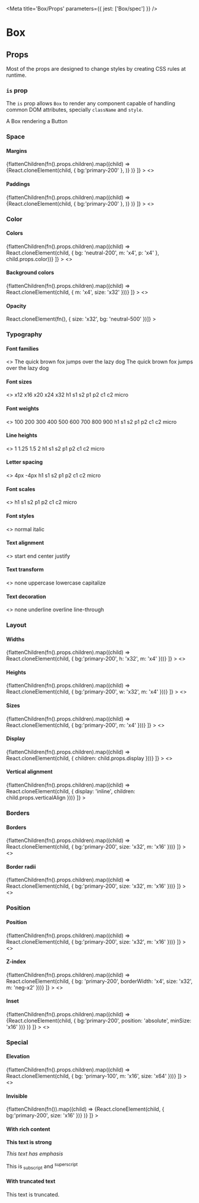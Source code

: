 
<Meta title='Box/Props' parameters={{ jest: ['Box/spec'] }} />

# Box

## Props

Most of the props are designed to change styles by creating CSS rules at runtime.

<Props of={Box} />

### `is` prop

The `is` prop allows `Box` to render any component capable of handling common DOM attributes, specially `className` and
`style`.

<Preview>
  <Story name='is prop'>
    <Box is={Button}>A Box rendering a Button</Box>
  </Story>
</Preview>

### Space

#### Margins

<Preview>
  <Story
    name='Margins'
    decorators={[
      (fn) => <Box display='flex' flexWrap='wrap' alignItems='center'>
        {flattenChildren(fn().props.children).map((child) => <Box key={child.key} bg='neutral-200' m='x16'>
          {React.cloneElement(child, { bg:'primary-200' }, <Box bg='neutral-500' size='x16' />)}
        </Box>)}
      </Box>
    ]}
  >
    <>
      <Box m='x16' />
      <Box margin='x16' />
      <Box mb='x16' />
      <Box marginBlock='x16' />
      <Box mbs='x16' />
      <Box marginBlockStart='x16' />
      <Box mbe='x16' />
      <Box marginBlockEnd='x16' />
      <Box mi='x16' />
      <Box marginInline='x16' />
      <Box mis='x16' />
      <Box marginInlineStart='x16' />
      <Box mie='x16' />
      <Box marginInlineEnd='x16' />
    </>
  </Story>
</Preview>

#### Paddings

<Preview>
  <Story
    name='Paddings'
    decorators={[
      (fn) => <Box display='flex' flexWrap='wrap' alignItems='center'>
        {flattenChildren(fn().props.children).map((child) => <Box key={child.key} bg='neutral-200' m='x16'>
          {React.cloneElement(child, { bg:'primary-200' }, <Box bg='neutral-500' size='x16' />)}
        </Box>)}
      </Box>
    ]}
  >
    <>
      <Box p='x16' />
      <Box padding='x16' />
      <Box pb='x16' />
      <Box paddingBlock='x16' />
      <Box pbs='x16' />
      <Box paddingBlockStart='x16' />
      <Box pbe='x16' />
      <Box paddingBlockEnd='x16' />
      <Box pi='x16' />
      <Box paddingInline='x16' />
      <Box pis='x16' />
      <Box paddingInlineStart='x16' />
      <Box pie='x16' />
      <Box paddingInlineEnd='x16' />
    </>
  </Story>
</Preview>

### Color

#### Colors

<Preview>
  <Story
    name='Colors'
    decorators={[
      (fn) => <Box display='flex' flexWrap='wrap' alignItems='center' overflow='hidden'>
        {flattenChildren(fn().props.children).map((child) =>
          React.cloneElement(child, { bg: 'neutral-200', m: 'x4', p: 'x4' }, child.props.color))}
      </Box>
    ]}
  >
    <>
      <Box color='neutral-500' />
      <Box color='neutral-500-50' />
      <Box color='primary-500' />
      <Box color='primary-500-50' />
      <Box color='info-500' />
      <Box color='info-500-50' />
      <Box color='success-500' />
      <Box color='success-500-50' />
      <Box color='warning-500' />
      <Box color='warning-500-50' />
      <Box color='danger-500' />
      <Box color='danger-500-50' />
      <Box color='surface' />
      <Box color='default' />
      <Box color='info' />
      <Box color='hint' />
      <Box color='disabled' />
      <Box color='alternative' />
      <Box color='primary' />
      <Box color='success' />
      <Box color='danger' />
      <Box color='warning' />
      <Box color='link' />
      <Box color='visited-link' />
      <Box color='active-link' />
      <Box color='rebeccapurple' />
    </>
  </Story>
</Preview>

#### Background colors

<Preview>
  <Story
    name='Background colors'
    decorators={[
      (fn) => <Box display='flex' flexWrap='wrap' alignItems='center' overflow='hidden'>
        {flattenChildren(fn().props.children).map((child) => React.cloneElement(child, { m: 'x4', size: 'x32' }))}
      </Box>
    ]}
  >
    <>
      <Box bg='neutral-500' />
      <Box bg='neutral-500-50' />
      <Box bg='primary-500' />
      <Box bg='primary-500-50' />
      <Box bg='info-500' />
      <Box bg='info-500-50' />
      <Box bg='success-500' />
      <Box bg='success-500-50' />
      <Box bg='warning-500' />
      <Box bg='warning-500-50' />
      <Box bg='danger-500' />
      <Box bg='danger-500-50' />
      <Box bg='surface' />
      <Box bg='default' />
      <Box bg='info' />
      <Box bg='hint' />
      <Box bg='disabled' />
      <Box bg='alternative' />
      <Box bg='primary' />
      <Box bg='success' />
      <Box bg='danger' />
      <Box bg='warning' />
      <Box bg='link' />
      <Box bg='visited-link' />
      <Box bg='active-link' />
      <Box bg='rebeccapurple' />
    </>
  </Story>
</Preview>

#### Opacity

<Preview>
  <Story
    name='Opacity'
    decorators={[(fn) => React.cloneElement(fn(), { size: 'x32', bg: 'neutral-500' })]}
  >
    <Box opacity={0.5} />
  </Story>
</Preview>

### Typography

#### Font families

<Preview>
  <Story name='Font families'>
    <>
      <Box fontFamily='sans'>The quick brown fox jumps over the lazy dog</Box>
      <Box fontFamily='mono'>The quick brown fox jumps over the lazy dog</Box>
    </>
  </Story>
</Preview>

#### Font sizes

<Preview>
  <Story name='Font sizes'>
    <>
      <Box fontSize='x12'>x12</Box>
      <Box fontSize='x16'>x16</Box>
      <Box fontSize='x20'>x20</Box>
      <Box fontSize='x24'>x24</Box>
      <Box fontSize='x32'>x32</Box>
      <Box fontSize='h1'>h1</Box>
      <Box fontSize='s1'>s1</Box>
      <Box fontSize='s2'>s2</Box>
      <Box fontSize='p1'>p1</Box>
      <Box fontSize='p2'>p2</Box>
      <Box fontSize='c1'>c1</Box>
      <Box fontSize='c2'>c2</Box>
      <Box fontSize='micro'>micro</Box>
    </>
  </Story>
</Preview>

#### Font weights

<Preview>
  <Story name='Font weights'>
    <>
      <Box fontWeight='100'>100</Box>
      <Box fontWeight='200'>200</Box>
      <Box fontWeight='300'>300</Box>
      <Box fontWeight='400'>400</Box>
      <Box fontWeight='500'>500</Box>
      <Box fontWeight='600'>600</Box>
      <Box fontWeight='700'>700</Box>
      <Box fontWeight='800'>800</Box>
      <Box fontWeight='900'>900</Box>
      <Box fontWeight='h1'>h1</Box>
      <Box fontWeight='s1'>s1</Box>
      <Box fontWeight='s2'>s2</Box>
      <Box fontWeight='p1'>p1</Box>
      <Box fontWeight='p2'>p2</Box>
      <Box fontWeight='c1'>c1</Box>
      <Box fontWeight='c2'>c2</Box>
      <Box fontWeight='micro'>micro</Box>
    </>
  </Story>
</Preview>

#### Line heights

<Preview>
  <Story name='Line heights'>
    <>
      <Box lineHeight='1'>1</Box>
      <Box lineHeight='1.25'>1.25</Box>
      <Box lineHeight='1.5'>1.5</Box>
      <Box lineHeight='2'>2</Box>
      <Box lineHeight='h1'>h1</Box>
      <Box lineHeight='s1'>s1</Box>
      <Box lineHeight='s2'>s2</Box>
      <Box lineHeight='p1'>p1</Box>
      <Box lineHeight='p2'>p2</Box>
      <Box lineHeight='c1'>c1</Box>
      <Box lineHeight='c2'>c2</Box>
      <Box lineHeight='micro'>micro</Box>
    </>
  </Story>
</Preview>

#### Letter spacing

<Preview>
  <Story name='Letter spacing'>
    <>
      <Box letterSpacing='4px'>4px</Box>
      <Box letterSpacing='-4px'>-4px</Box>
      <Box letterSpacing='h1'>h1</Box>
      <Box letterSpacing='s1'>s1</Box>
      <Box letterSpacing='s2'>s2</Box>
      <Box letterSpacing='p1'>p1</Box>
      <Box letterSpacing='p2'>p2</Box>
      <Box letterSpacing='c1'>c1</Box>
      <Box letterSpacing='c2'>c2</Box>
      <Box letterSpacing='micro'>micro</Box>
    </>
  </Story>
</Preview>

#### Font scales

<Preview>
  <Story name='Font scales'>
    <>
      <Box fontScale='h1'>h1</Box>
      <Box fontScale='s1'>s1</Box>
      <Box fontScale='s2'>s2</Box>
      <Box fontScale='p1'>p1</Box>
      <Box fontScale='p2'>p2</Box>
      <Box fontScale='c1'>c1</Box>
      <Box fontScale='c2'>c2</Box>
      <Box fontScale='micro'>micro</Box>
    </>
  </Story>
</Preview>

#### Font styles

<Preview>
  <Story name='Font styles'>
    <>
      <Box fontStyle='normal'>normal</Box>
      <Box fontStyle='italic'>italic</Box>
    </>
  </Story>
</Preview>

#### Text alignment

<Preview>
  <Story name='Text alignment'>
    <>
      <Box textAlign='start'>start</Box>
      <Box textAlign='end'>end</Box>
      <Box textAlign='center'>center</Box>
      <Box textAlign='justify'>justify</Box>
    </>
  </Story>
</Preview>

#### Text transform

<Preview>
  <Story name='Text transform'>
    <>
      <Box textTransform='none'>none</Box>
      <Box textTransform='uppercase'>uppercase</Box>
      <Box textTransform='lowercase'>lowercase</Box>
      <Box textTransform='capitalize'>capitalize</Box>
    </>
  </Story>
</Preview>

#### Text decoration

<Preview>
  <Story name='Text decoration'>
    <>
      <Box textDecorationLine='none'>none</Box>
      <Box textDecorationLine='underline'>underline</Box>
      <Box textDecorationLine='overline'>overline</Box>
      <Box textDecorationLine='line-through'>line-through</Box>
    </>
  </Story>
</Preview>

### Layout

#### Widths

<Preview>
  <Story
    name='Widths'
    decorators={[
      (fn) => <Box display='flex' flexWrap='wrap' alignItems='center'>
        {flattenChildren(fn().props.children).map((child) =>
          React.cloneElement(child, { bg:'primary-200', h: 'x32', m: 'x4' }))}
      </Box>
    ]}
  >
    <>
      <Box w='x64' />
      <Box width='x64' />
      <Box w='none' minWidth='x64' />
      <Box w='sw' maxWidth='x64' />
    </>
  </Story>
</Preview>

#### Heights

<Preview>
  <Story
    name='Heights'
    decorators={[
      (fn) => <Box display='flex' flexWrap='wrap' alignItems='center'>
        {flattenChildren(fn().props.children).map((child) =>
          React.cloneElement(child, { bg:'primary-200', w: 'x32', m: 'x4' }))}
      </Box>
    ]}
  >
    <>
      <Box h='x64' />
      <Box height='x64' />
      <Box h='none' minHeight='x64' />
      <Box h='sw' maxHeight='x64' />
    </>
  </Story>
</Preview>

#### Sizes

<Preview>
  <Story
    name='Sizes'
    decorators={[
      (fn) => <Box display='flex' flexWrap='wrap' alignItems='center'>
        {flattenChildren(fn().props.children).map((child) =>
          React.cloneElement(child, { bg:'primary-200', m: 'x4' }))}
      </Box>
    ]}
  >
    <>
      <Box size='x64' />
      <Box size='none' minSize='x64' />
      <Box size={9999} maxSize='x64' />
    </>
  </Story>
</Preview>

#### Display

<Preview>
  <Story
    name='Display'
    decorators={[
      (fn) => <Box>
        {flattenChildren(fn().props.children).map((child) =>
          React.cloneElement(child, { children: child.props.display }))}
      </Box>
    ]}
  >
    <>
      <Box display='none' />
      <Box display='inline' />
      <Box display='inline-block' />
      <Box display='inline-flex' />
      <Box display='block' />
      <Box verticalAlign='-40px' />
      <Box verticalAlign='40px' />
    </>
  </Story>
</Preview>

#### Vertical alignment

<Preview>
  <Story
    name='Vertical alignment'
    decorators={[
      (fn) => <Box>
        {flattenChildren(fn().props.children).map((child) =>
          React.cloneElement(child, { display: 'inline', children: child.props.verticalAlign }))}
      </Box>
    ]}
  >
    <Box>
      <Box verticalAlign='top' />
      <Box verticalAlign='baseline' />
      <Box verticalAlign='sub' />
      <Box verticalAlign='middle' />
      <Box verticalAlign='bottom' />
      <Box verticalAlign='-40px' />
      <Box verticalAlign='40px' />
    </Box>
  </Story>
</Preview>

### Borders

#### Borders

<Preview>
  <Story
    name='Borders'
    decorators={[
      (fn) => <Box display='flex' flexWrap='wrap' alignItems='center'>
        {flattenChildren(fn().props.children).map((child) =>
          React.cloneElement(child, { bg:'primary-200', size: 'x32', m: 'x16' }))}
      </Box>
    ]}
  >
    <>
      <Box border='2px solid currentColor' />
      <Box borderBlock='2px solid currentColor' />
      <Box borderBlockStart='2px solid currentColor' />
      <Box borderBlockEnd='2px solid currentColor' />
      <Box borderInline='2px solid currentColor' />
      <Box borderInlineStart='2px solid currentColor' />
      <Box borderInlineEnd='2px solid currentColor' />
      <Box borderWidth='x2' />
      <Box borderBlockWidth='x2' />
      <Box borderBlockStartWidth='x2' />
      <Box borderBlockEndWidth='x2' />
      <Box borderInlineWidth='x2' />
      <Box borderInlineStartWidth='x2' />
      <Box borderInlineEndWidth='x2' />
      <Box borderWidth='x1' borderStyle='dashed' />
      <Box borderWidth='x1' borderBlockStyle='dashed' />
      <Box borderWidth='x1' borderBlockStartStyle='dashed' />
      <Box borderWidth='x1' borderBlockEndStyle='dashed' />
      <Box borderWidth='x1' borderInlineStyle='dashed' />
      <Box borderWidth='x1' borderInlineStartStyle='dashed' />
      <Box borderWidth='x1' borderInlineEndStyle='dashed' />
      <Box borderWidth='x4' borderColor='primary-500' />
      <Box borderWidth='x4' borderBlockColor='primary-500' />
      <Box borderWidth='x4' borderBlockStartColor='primary-500' />
      <Box borderWidth='x4' borderBlockEndColor='primary-500' />
      <Box borderWidth='x4' borderInlineColor='primary-500' />
      <Box borderWidth='x4' borderInlineStartColor='primary-500' />
      <Box borderWidth='x4' borderInlineEndColor='primary-500' />
    </>
  </Story>
</Preview>

#### Border radii

<Preview>
  <Story
    name='Border radii'
    decorators={[
      (fn) => <Box display='flex' flexWrap='wrap' alignItems='center'>
        {flattenChildren(fn().props.children).map((child) =>
          React.cloneElement(child, { bg:'primary-200', size: 'x32', m: 'x16' }))}
      </Box>
    ]}
  >
    <>
      <Box borderRadius='full' />
      <Box borderStartStartRadius='full' />
      <Box borderStartEndRadius='full' />
      <Box borderEndStartRadius='full' />
      <Box borderEndEndRadius='full' />
    </>
  </Story>
</Preview>

### Position

#### Position

<Preview>
  <Story
    name='Position'
    decorators={[
      (fn) => <Box display='flex' flexWrap='wrap' alignItems='center'>
        {flattenChildren(fn().props.children).map((child) =>
          React.cloneElement(child, { bg:'primary-200', size: 'x32', m: 'x16' }))}
      </Box>
    ]}
  >
    <>
      <Box position='static' />
      <Box position='relative' />
      <Box position='absolute' />
      <Box position='fixed' />
    </>
  </Story>
</Preview>


#### Z-index

<Preview>
  <Story
    name='Z-index'
    decorators={[
      (fn) => <Box display='flex' flexWrap='wrap' alignItems='center'>
        {flattenChildren(fn().props.children).map((child) =>
          React.cloneElement(child, { bg: 'primary-200', borderWidth: 'x4', size: 'x32', m: 'neg-x2' }))}
      </Box>
    ]}
  >
    <>
      <Box zIndex='2' borderColor='success-300' />
      <Box zIndex='1' borderColor='info-300' />
      <Box zIndex='2' borderColor='warning-300' />
      <Box zIndex='1' borderColor='danger-300' />
    </>
  </Story>
</Preview>

#### Inset

<Preview>
  <Story
    name='Inset'
    decorators={[
      (fn) => <Box display='flex' flexWrap='wrap' alignItems='center'>
        {flattenChildren(fn().props.children).map((child) => <Box key={child.key} position='relative' bg='neutral-200' m='x16' size='x64'>
          {React.cloneElement(child, { bg:'primary-200', position: 'absolute', minSize: 'x16' })}
        </Box>)}
      </Box>
    ]}
  >
    <>
      <Box inset='none' />
      <Box inset='x1' />
      <Box inset='x2' />
      <Box inset='x4' />
      <Box inset='x8' />
      <Box inset='x16' />
      <Box insetBlock='x16' />
      <Box insetBlockStart='x16' />
      <Box insetBlockEnd='x16' />
      <Box insetInline='x16' />
      <Box insetInlineStart='x16' />
      <Box insetInlineEnd='x16' />
    </>
  </Story>
</Preview>

### Special

#### Elevation

<Preview>
  <Story
    name='Elevation'
    decorators={[
      (fn) => <Box display='flex' flexWrap='wrap' alignItems='center'>
        {flattenChildren(fn().props.children).map((child) =>
          React.cloneElement(child, { bg: 'primary-100', m: 'x16', size: 'x64' }))}
      </Box>
    ]}
  >
    <>
      <Box elevation='0' />
      <Box elevation='1' />
      <Box elevation='2' />
    </>
  </Story>
</Preview>

#### Invisible

<Preview>
  <Story
    name='Invisible'
    decorators={[
      (fn) => <Box display='flex' flexWrap='wrap' alignItems='center'>
        {flattenChildren(fn()).map((child) => <Box key={child.key} bg='neutral-200' p='x16'>
          {React.cloneElement(child, { bg:'primary-200', size: 'x16' })}
        </Box>)}
      </Box>
    ]}
  >
    <Box invisible />
  </Story>
</Preview>

#### With rich content

<Preview>
  <Story name='With rich content'>
    <Box withRichContent>
      <p><strong>This text is strong</strong></p>
      <p><em>This text has emphasis</em></p>
      <p>This is<sub> subscript</sub> and <sup>superscript</sup></p>
    </Box>
  </Story>
</Preview>

#### With truncated text

<Preview>
  <Story name='With truncated text'>
    <Box withTruncatedText w='x80'>
      This text is truncated.
    </Box>
  </Story>
</Preview>
